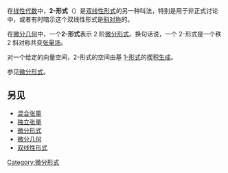 {{otheruses4|2 阶[[微分形式|微分形式]]|[[线性代数|线性代数]]中的 2-形式|双线性形式}}

在[[线性代数|线性代数]]中，'''2-形式'''（{{lang|en|two-form}}）是[[双线性形式|双线性形式]]的另一种叫法，特别是用于非正式讨论中，或者有时暗示这个双线性形式是[[斜对称|斜对称]]的。

在[[微分几何|微分几何]]中，一个'''2-形式'''表示 2 阶[[微分形式|微分形式]]。换句话说，一个 2-形式是一个秩 2 斜对称共变[[张量场|张量场]]。 

对一个给定的向量空间，2-形式的空间由基 [[1-形式|1-形式]]的[[楔积|楔积]][[线性生成空间|生成]]。

参见[[微分形式|微分形式]]。

== 另见 ==
* [[混合张量|混合张量]]
* [[独立张量|独立张量]]
* [[微分形式|微分形式]]
* [[微分几何|微分几何]]
* [[双线性形式|双线性形式]]
{{geometry-stub}}

[[Category:微分形式|Category:微分形式]]
